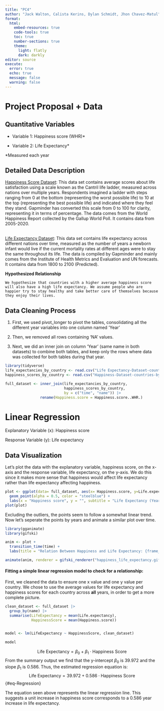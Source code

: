 ```yaml
---
title: "PC4"
author: "Jack Walton, Calista Kerins, Dylan Schmidt, Jhon Chavez-Matul"
format: 
  html:
    embed-resources: true
    code-tools: true
    toc: true
    number-sections: true
    theme:
      light: flatly
      dark: darkly
editor: source
execute: 
  error: true
  echo: true
  message: false
  warning: false
---
```


# Project Proposal + Data

## **Quantitative Variables**

-   Variable 1: Happiness score (WHR)\*

-   Variable 2: Life Expectancy\*

\*Measured each year\

## **Detailed Data Description**

[Happiness Score Dataset](https://docs.google.com/spreadsheets/d/1ll4dtbYCDKWzqIfpC5ZXYdxIyjZ8lKnEyWHQI4a_yM0/edit#gid=501532268): This data set contains average scores about life satisfaction using a scale known as the Cantril life ladder, measured across nations over multiple years. Respondents imagined a ladder with steps ranging from 0 at the bottom (representing the worst possible life) to 10 at the top (representing the best possible life) and indicated where they feel they stand. Gapminder has converted this scale from 0 to 100 for clarity, representing it in terms of percentage. The data comes from the World Happiness Report collected by the Gallup World Poll. It contains data from 2005-2020.

\
[Life Expectancy Dataset](https://docs.google.com/spreadsheets/d/1RehxZjXd7_rG8v2pJYV6aY0J3LAsgUPDQnbY4dRdiSs/edit#gid=501532268): This data set contains life expectancy across different nations over time, measured as the number of years a newborn infant would live if the current mortality rates at different ages were to stay the same throughout its life. The data is compiled by Gapminder and mainly comes from the Institute of Health Metrics and Evaluation and UN forecasts. It contains data from 1800 to 2100 (Predicted).

**Hypothesized Relationship**

```         
We hypothesize that countries with a higher average happiness score will also have a high life expectancy. We assume people who are happier try to stay healthy and take better care of themselves because they enjoy their lives.
```

## **Data Cleaning Process**

1.  First, we used pivot_longer to pivot the tables, consolidating all the different year variables into one column named ‘Year’

2.  Then, we removed all rows containing ‘NA’ values.

3.  Next, we did an inner join on column ‘Year’ (same name in both datasets) to combine both tables, and keep only the rows where data was collected for both tables during that year.

```r
library(tidyverse)
life_expectancies_by_country <- read.csv("Life Expectancy-Dataset-countries-etc-by-year.csv")
happiness_scores_by_country <- read.csv("Happiness-Dataset-countries-by-year.csv")

full_dataset <- inner_join(life_expectancies_by_country, 
                           happiness_scores_by_country, 
                           by = c("time", "name")) |>
                rename(Happiness.score = Happiness.score..WHR.)

```

# Linear Regression

Explanatory Variable (x): Happiness score

Response Variable (y): Life expectancy

## Data Visualization

Let's plot the data with the explanatory variable, happiness score, on the x-axis and the response variable, life expectancy, on the y-axis. We do this since it makes more sense that happiness would affect life expectancy rather than life expectancy affecting happiness.

```r
plot <- ggplot(data= full_dataset, aes(x= Happiness.score, y=Life.expectancy)) +
  geom_point(alpha = 0.5, color = "steelblue") +
  labs(x = "Happiness score", y = "", subtitle = "Life Expectancy (Years)", title = "Relation Between Happiness and Life Expectancy")
plot(plot)
```

Excluding the outliers, the points seem to follow a somewhat linear trend. Now let's seperate the points by years and animate a similar plot over time.

```r
library(gganimate)
library(gifski)

anim <- plot +
  transition_time(time) + 
  labs(title = "Relation Between Happiness and Life Expectancy: {frame_time}")

animate(anim, renderer = gifski_renderer("happiness_life_expectancy.gif"))
```


#### Fitting a simple linear regression model to check for a relationship:

First, we cleaned the data to ensure one x value and one y value per country. We chose to use the average values for life expectancy and happiness scores for each country across **all** years, in order to get a more complete picture.

```r
clean_dataset <- full_dataset |>
  group_by(name) |>
  summarise(LifeExpectancy = mean(Life.expectancy), 
            HappinessScore = mean(Happiness.score))
  

model <- lm(LifeExpectancy ~ HappinessScore, clean_dataset)

model
```

$$
\text{Life Expectancy} = \beta_0 + \beta_1 \cdot \text{Happiness Score}
$$From the summary output we find that the y-intercept $\beta_0$ is $39.972$ and the slope $\beta_1$ is $0.586$. Thus, the estimated regression equation is: $$
\text{Life Expectancy} = 39.972 + 0.586 \cdot \text{Happiness Score}
$$ {#eq-Regression}

The equation seen above represents the linear regression line. This suggests a unit increase in happiness score corresponds to a 0.586 year increase in life expectancy.
